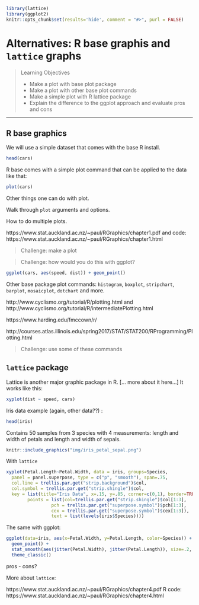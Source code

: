 ```r
library(lattice)
library(ggplot2)
knitr::opts_chunk$set(results='hide', comment = "#>", purl = FALSE)
```

# Alternatives: R base graphis and `lattice` graphs {#baseplot} 

> Learning Objectives
>
> * Make a plot with base plot package
> * Make a plot with other base plot commands
> * Make a simple plot with R lattice package
> * Explain the difference to the ggplot approach and evaluate pros and cons

------------

## R base graphics

We will use a simple dataset that comes with the base R install.

```r
head(cars)
```

R base comes with a simple plot command that can be applied to the data like that: 

```r
plot(cars)
```


Other things one can do with plot. 

Walk through `plot` arguments and options. 

How to do multiple plots.

https://www.stat.auckland.ac.nz/~paul/RGraphics/chapter1.pdf and code: https://www.stat.auckland.ac.nz/~paul/RGraphics/chapter1.html

> Challenge: make a  plot

> Challenge: how would you do this with ggplot?

```r
ggplot(cars, aes(speed, dist)) + geom_point()
```


Other base package plot commands: `histogram`, `boxplot`, `stripchart`, `barplot`, `mosaicplot`, `dotchart` and more.

http://www.cyclismo.org/tutorial/R/plotting.html and 
http://www.cyclismo.org/tutorial/R/intermediatePlotting.html

https://www.harding.edu/fmccown/r/

http://courses.atlas.illinois.edu/spring2017/STAT/STAT200/RProgramming/Plotting.html

> Challenge: use some of these commands


## `lattice` package

Lattice is another major graphic package in R. [... more about it here...] It works like this:

```r
xyplot(dist ~ speed, cars)
```


Iris data example (again, other data??) :
```r
head(iris)
```

Contains 50 samples from 3 species with 4 measurements: length and width of petals and length and width of sepals. 

```r
knitr::include_graphics("img/iris_petal_sepal.png")
```


With  `lattice`
```r
xyplot(Petal.Length~Petal.Width, data = iris, groups=Species, 
  panel = panel.superpose, type = c("p", "smooth"), span=.75,
  col.line = trellis.par.get("strip.background")$col,
  col.symbol = trellis.par.get("strip.shingle")$col,
  key = list(title="Iris Data", x=.15, y=.85, corner=c(0,1), border=TRUE,
        points = list(col=trellis.par.get("strip.shingle")$col[1:3],
                 pch = trellis.par.get("superpose.symbol")$pch[1:3],
                 cex = trellis.par.get("superpose.symbol")$cex[1:3]),
                 text = list(levels(iris$Species))))
```

The same with ggplot:

```r
ggplot(data=iris, aes(x=Petal.Width, y=Petal.Length, color=Species)) +
  geom_point() +
  stat_smooth(aes(jitter(Petal.Width), jitter(Petal.Length)), size=.2, se=F) +
  theme_classic()
```

pros - cons?

More about `lattice`:

https://www.stat.auckland.ac.nz/~paul/RGraphics/chapter4.pdf
R code: https://www.stat.auckland.ac.nz/~paul/RGraphics/chapter4.html

